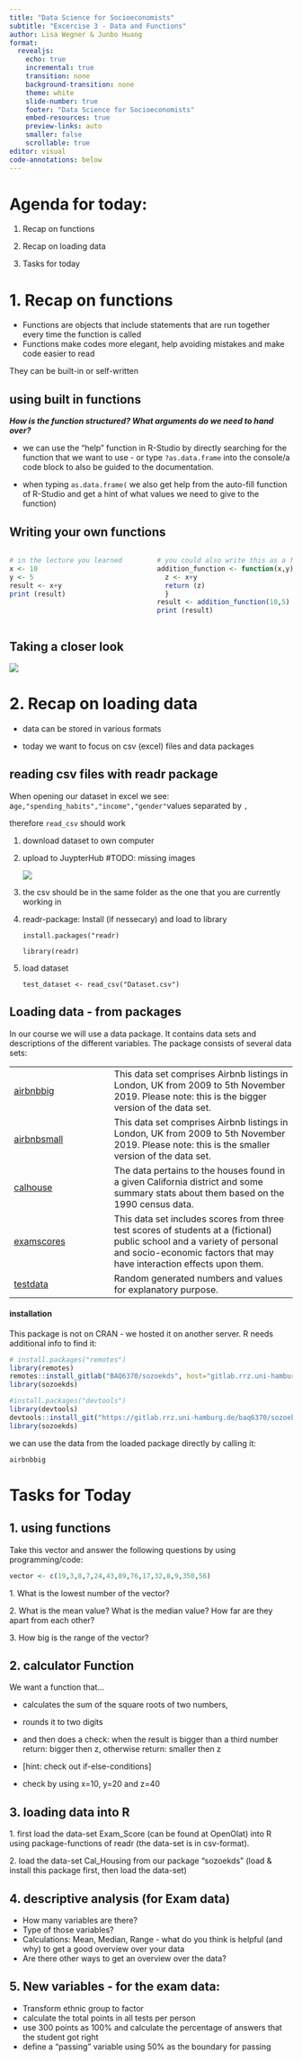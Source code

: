 ```yaml
---
title: "Data Science for Socioeconomists"
subtitle: "Excercise 3 - Data and Functions"
author: Lisa Wegner & Junbo Huang
format:
  revealjs:
    echo: true
    incremental: true
    transition: none
    background-transition: none
    theme: white
    slide-number: true
    footer: "Data Science for Socioeconomists"
    embed-resources: true
    preview-links: auto 
    smaller: false
    scrollable: true
editor: visual
code-annotations: below
---
```


# Agenda for today:

1.  Recap on functions

2.  Recap on loading data

3.  Tasks for today

# 1. Recap on functions

-   Functions are objects that include statements that are run together every time the function is called
-   Functions make codes more elegant, help avoiding mistakes and make code easier to read

They can be built-in or self-written

## using built in functions

***How is the function structured? What arguments do we need to hand over?***

-   we can use the "help" function in R-Studio by directly searching for the function that we want to use - or type `?as.data.frame` into the console/a code block to also be guided to the documentation.

-   when typing `as.data.frame(` we also get help from the auto-fill function of R-Studio and get a hint of what values we need to give to the function)

## Writing your own functions {#sec-writing-your-own-functions}

::::: columns
::: {.column width="50%"}
```r
# in the lecture you learned
x <- 10 
y <- 5 
result <- x+y 
print (result)
```
:::

::: {.column width="50%"}
```r
# you could also write this as a function:
addition_function <- function(x,y){
  z <- x+y 
  return (z) 
  } 
result <- addition_function(10,5) 
print (result)  
```
:::
:::::

## Taking a closer look {#sec-taking-a-closer-look}

![](../images/Function_Important_Terms.PNG)

# 2. Recap on loading data {#sec-types}

-   data can be stored in various formats

-   today we want to focus on csv (excel) files and data packages

## reading csv files with readr package {#sec-functions}

When opening our dataset in excel we see: a`ge,"spending_habits","income","gender"`values separated by `,`

therefore `read_csv` should work

1.  download dataset to own computer

2.  upload to JuypterHub #TODO: missing images

    ![](Foto_Upload_CSV.JPG)

3.  the csv should be in the same folder as the one that you are currently working in

4.  readr-package: Install (if nessecary) and load to library

    `install.packages("readr)`

    `library(readr)`

5.  load dataset

    `test_dataset <- read_csv("Dataset.csv")`

## Loading data - from packages {#sec-4.-loading-data---from-packages}

In our course we will use a data package. It contains data sets and descriptions of the different variables. The package consists of several data sets:

|  |  |
|-------------------------|----------------------------------------------|
| [airbnbbig](http://127.0.0.1:11415/help/library/sozoekds/html/airbnbbig.html) | This data set comprises Airbnb listings in London, UK from 2009 to 5th November 2019. Please note: this is the bigger version of the data set. |
| [airbnbsmall](http://127.0.0.1:11415/help/library/sozoekds/html/airbnbsmall.html) | This data set comprises Airbnb listings in London, UK from 2009 to 5th November 2019. Please note: this is the smaller version of the data set. |
| [calhouse](http://127.0.0.1:11415/help/library/sozoekds/html/calhouse.html) | The data pertains to the houses found in a given California district and some summary stats about them based on the 1990 census data. |
| [examscores](http://127.0.0.1:11415/help/library/sozoekds/html/examscores.html) | This data set includes scores from three test scores of students at a (fictional) public school and a variety of personal and socio-economic factors that may have interaction effects upon them. |
| [testdata](http://127.0.0.1:11415/help/library/sozoekds/html/testdata.html) | Random generated numbers and values for explanatory purpose. |

#### installation

This package is not on CRAN - we hosted it on another server. R needs additional info to find it:

```r
# install.packages("remotes")    
library(remotes)   
remotes::install_gitlab("BAQ6370/sozoekds", host="gitlab.rrz.uni-hamburg.de") 
library(sozoekds)
```

```r
#install.packages("devtools")   
library(devtools)   
devtools::install_git("https://gitlab.rrz.uni-hamburg.de/baq6370/sozoekds.git") 
library(sozoekds)
```

we can use the data from the loaded package directly by calling it:

`airbnbbig`

# Tasks for Today

## 1. using functions {#sec-using-func}

Take this vector and answer the following questions by using programming/code:

``` r
vector <- c(19,3,8,7,24,43,89,76,17,32,8,9,350,56)
```

1\. What is the lowest number of the vector?

2\. What is the mean value? What is the median value? How far are they apart from each other?

3\. How big is the range of the vector?

## 2. calculator Function {#sec-calculator .smaller}

We want a function that...

-   calculates the sum of the square roots of two numbers,

-   rounds it to two digits

-   and then does a check: when the result is bigger than a third number return: bigger then z, otherwise return: smaller then z

-   \[hint: check out if-else-conditions\]

-   check by using x=10, y=20 and z=40

## 3. loading data into R

1\. first load the data-set Exam_Score (can be found at OpenOlat) into R using package-functions of readr (the data-set is in csv-format).

2\. load the data-set Cal_Housing from our package "sozoekds" (load & install this package first, then load the data-set)

## 4. descriptive analysis (for Exam data)

-   How many variables are there?
-   Type of those variables?
-   Calculations: Mean, Median, Range - what do you think is helpful (and why) to get a good overview over your data
-   Are there other ways to get an overview over the data?

## 5. New variables - for the exam data:

-   Transform ethnic group to factor
-   calculate the total points in all tests per person
-   use 300 points as 100% and calculate the percentage of answers that the student got right
-   define a "passing" variable using 50% as the boundary for passing